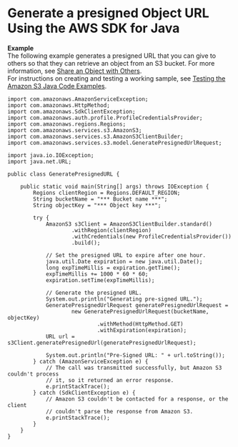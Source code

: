 # Generate a presigned Object URL Using the AWS SDK for Java<a name="ShareObjectPreSignedURLJavaSDK"></a>

**Example**  
The following example generates a presigned URL that you can give to others so that they can retrieve an object from an S3 bucket\. For more information, see [Share an Object with Others](ShareObjectPreSignedURL.mdx)\.   
 For instructions on creating and testing a working sample, see [Testing the Amazon S3 Java Code Examples](UsingTheMPJavaAPI.mdx#TestingJavaSamples)\.   

```
import com.amazonaws.AmazonServiceException;
import com.amazonaws.HttpMethod;
import com.amazonaws.SdkClientException;
import com.amazonaws.auth.profile.ProfileCredentialsProvider;
import com.amazonaws.regions.Regions;
import com.amazonaws.services.s3.AmazonS3;
import com.amazonaws.services.s3.AmazonS3ClientBuilder;
import com.amazonaws.services.s3.model.GeneratePresignedUrlRequest;

import java.io.IOException;
import java.net.URL;

public class GeneratePresignedURL {

    public static void main(String[] args) throws IOException {
        Regions clientRegion = Regions.DEFAULT_REGION;
        String bucketName = "*** Bucket name ***";
        String objectKey = "*** Object key ***";

        try {
            AmazonS3 s3Client = AmazonS3ClientBuilder.standard()
                    .withRegion(clientRegion)
                    .withCredentials(new ProfileCredentialsProvider())
                    .build();

            // Set the presigned URL to expire after one hour.
            java.util.Date expiration = new java.util.Date();
            long expTimeMillis = expiration.getTime();
            expTimeMillis += 1000 * 60 * 60;
            expiration.setTime(expTimeMillis);

            // Generate the presigned URL.
            System.out.println("Generating pre-signed URL.");
            GeneratePresignedUrlRequest generatePresignedUrlRequest =
                    new GeneratePresignedUrlRequest(bucketName, objectKey)
                            .withMethod(HttpMethod.GET)
                            .withExpiration(expiration);
            URL url = s3Client.generatePresignedUrl(generatePresignedUrlRequest);

            System.out.println("Pre-Signed URL: " + url.toString());
        } catch (AmazonServiceException e) {
            // The call was transmitted successfully, but Amazon S3 couldn't process 
            // it, so it returned an error response.
            e.printStackTrace();
        } catch (SdkClientException e) {
            // Amazon S3 couldn't be contacted for a response, or the client
            // couldn't parse the response from Amazon S3.
            e.printStackTrace();
        }
    }
}
```